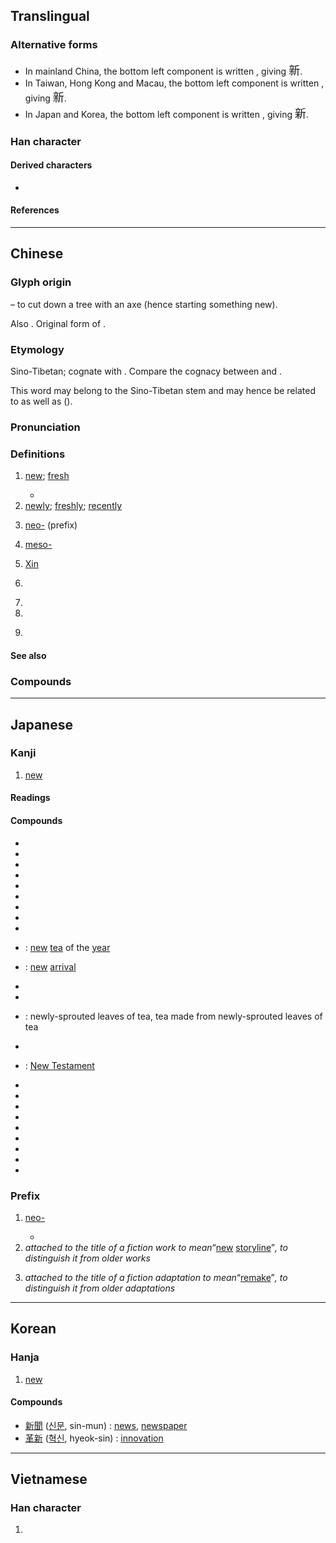 {{character info/new}}
==Translingual==
{{stroke order|strokes=13}}
{{CJKV-forms|新|新|新|新}}

===Alternative forms===
* In mainland China, the bottom left component is written {{l|mul|朩}}, giving <font lang="zh-sc" size="4.5">新</font>.
* In Taiwan, Hong Kong and Macau, the bottom left component is written {{l|mul|𣎳}}, giving <font lang="zh-tw" size="4.5">新</font>.
* In Japan and Korea, the bottom left component is written {{l|mul|木}}, giving <font lang="ja" size="4.5">新</font>.

===Han character===
{{Han char|rn=69|rad=斤|as=09|sn=13|four=02921|canj=YDHML|ids=⿰亲斤}}

====Derived characters====
* {{l|mul|[[𫣩]], [[噺]], [[𭢭]], [[澵]], [[𬎖]], [[𨭩]], [[𫚀]], [[𬷵]], [[𪧭]], [[薪]], [[𨑁]], [[𭏻]], [[㜪]], [[𪬴]], [[𭺦]]}}

====References====
{{Han ref|kx=0480.100|dkj=13572|dj=0839.100|hdz=32026.210|uh=65B0}}

----

==Chinese==
{{zh-forms}}
{{zh-wp}}

===Glyph origin===
{{Han etym}}
{{Han compound|alt1=亲|辛|t1=hazelnut tree|斤|t2=axe|ls=psc|c1=p|c2=s}} – to cut down a tree with an axe (hence starting something new).

Also {{liushu|ic|nocap=1}}. Original form of {{och-l|薪|firewood}}.

===Etymology===
Sino-Tibetan; cognate with {{cog|my|သစ်||new}}. Compare the cognacy between {{och-l|薪|firewood}} and {{cog|my|သစ်||wood; timber}}.

This word may belong to the Sino-Tibetan stem {{inh|zh|sit-pro|*s-riŋ ~ s-r(j)aŋ|*siŋ|alive, fresh, green}} and may hence be related to {{och-l|青|green}} as well as {{och-l|薪|firewood}} ({{zh-ref|Schuessler, 2007}}).

===Pronunciation===
{{zh-pron
|m=xīn
|m-s=
|dg=щин1
|c=san1
|c-t=lhin1
|g=
|h=pfs=sîn
|j=
|md=sĭng
|mn=sin
|mn-t=sing1/sêng1
|mn-t_note=sêng1 - Jieyang
|w=1xin
|x=
|mc=y
|oc=y
|ma=y
|cat=a,adv,pref,pn
}}

===Definitions===
{{zh-hanzi}}

# [[new]]; [[fresh]]
#: {{zh-ant|舊}}
#: {{zh-x|新 電腦|'''new''' computer}}
#* {{zh-x|新 鮭魚 二月 前 不 上市，對 嗎？|'''Fresh''' salmon doesn't come in before February, does it?}}
# [[newly]]; [[freshly]]; [[recently]]
#: {{zh-x|新 建成 的 超市|'''newly''' built supermarket}}
# [[neo-]] (prefix)
#: {{zh-x|新 納粹|neo-Nazi}}
# {{lb|zh|chemistry}} [[meso-]]
# {{surname|lang=zh}} [[Xin]]
# {{zh-div|朝}} {{w|Xin dynasty}}
# {{zh-short|新疆||[[Xinjiang]]}}
# {{zh-short|新加坡||[[Singapore]]}}
# {{zh-short|新西蘭||[[New Zealand]]}}
#: {{zh-x|澳新银行|Australia and '''New Zealand''' Banking Corporation (ANZ Bank)}}

====See also====
{{zh-Chinese dynasties}}

===Compounds===
{{zh-der|新編|新兵|新茶|新潮|新陳代謝|新仇舊恨|新創|新春|新詞|新簇簇|新村|新房|新風|新婦|新姑爺|新寡|新官上任三把火|新貴|新花樣|新歡|新婚|新貨|新紀錄|新紀元|新加坡|新家娘|新交|新教|新近|新進|新舊|新居|新來乍到|新郎|新曆|新綠|新貌|新苗|新民主主義革命|新名詞|新茗|新能源|新年|新娘|新派|新篇章|新瓶裝舊酒|新奇|新氣象|新巧|新秋|新區|新人|新任|新生|新生代|新詩|新石器時代|新式|新手|新書|新文化運動|新聞|新聞發佈會|新聞公報|新西蘭|新西伯利亞|新媳婦兒|新禧|新鮮|新興|新星|新型|新秀|新藥|新義|新異|新穎|新雨|新約|新月|新月形麵包|新嶄嶄|新張|新知|新址|新著|新粧|新裝|新作|新疆|一新耳目|上新世|世新大學|世說新語|中新世|中興新村|中華新韻|了無新意|全新|八成新|出陳布新|別出新裁|別創新格|刷新|剗新|剪燈新話|創新|劇秦美新|半新|半新不舊|即時新聞|厭舊喜新|厭舊貪新|古新世|另結新歡|另闢新徑|名特優新|吐故納新|吐舊容新|喜新厭故|喜新厭舊|嘗新|國內新聞|國際新聞|地方新聞|堂構更新|塘沽新港|大化革新|妝新|宴爾新婚|屢出新招|履新|嶄新|得新厭舊|得新忘舊|得新棄舊|從新|復新|復舊如新|恭賀新禧|悔罪自新|悔過自新|愛新覺羅|憐新棄舊|懷新思舊|戀新忘舊|拔新領異|推陳出新|換新|改過從新|改過自新|政治革新|文君新寡|斬新|新三大件|新不列顛|新世界|新世紀|新中橫|新五代史|新亭|新亭對泣|新亭淚|新人物|新人類|新來|新儒學|新元史|新出土兒|新出手兒|新制|新劇|新化|新北市|新句|新唐書|新喜|新喜劇|新四大件|新垣|新城鄉|新墳|新壠|新大陸|新天地|新夷|新奧爾良|新女性|新好女人|新好男人|新妝|新娘子|新娘花|新娘車|新婚燕爾|新嫁娘|新學|新學小生|新安派|新家|新實在論|新寵|新局|新局面|新屋|新市鎮|新序|新店|新店溪|新廈|新律|新德里|新恨|新愁|新愁舊恨|新意|新戲|新招牌|新政|新敗|新文|新文化|新文學|新文藝|新新人類|新方言|新時代|新晴|新書看板|新月派|新月藻|新朝|新樣|新款|新正|新歲|新民|新民叢報|新民縣|新民體|新法|新法算書|新涼|新港鄉|新潟|新潮流|新澤西州|新火|新炊|新營|新爵士樂|新版|新玉|新瓶舊酒|新生兒|新生命|新生地|新生活|新生牙|新生界|新生訓練|新田|新界|新疆回變|新疆省|新痊|新硎初試|新社區|新科|新竹|新竹市|新竹縣|新約全書|新羅|新聞人物|新聞來源|新聞價值|新聞分類|新聞剪影|新聞周刊|新聞報導|新聞媒介|新聞學|新聞標題|新聞界|新聞紙|新聞自由|新聞雜誌|新聞鼻|新聲|新腔|新臺|新臺幣|新興國|新舊交替|新色|新芽|新英格蘭|新莊|新莽|新華社|新蔡縣|新藝拉瑪|新藝術|新蟾|新血輪|新親|新解|新話|新語|新論|新豐縣|新豐酒|新軍|新逝|新造邦|新邑|新郎君|新郎官|新鄭縣|新醫|新釀|新銳|新鎮縣|新霽|新靚|新體詩|新鬼|新鮮事|新鮮人|新鶯出谷|新黴素|日久彌新|日新|日新又新|日新月異|明新|明治維新|時新|更新|更新換代|朝日新聞|桃色新聞|桑新婦|棄舊圖新|棄舊憐新|棄舊換新|棄過圖新|標新取異|標新立異|標新領異|歷久彌新|氣象一新|求新求變|求新立異|汰舊換新|法新|法新社|泰國新娘|洗心自新|清新|清新俊逸|清新雋永|湛新|溫故知新|滌故更新|潘他唑新|煥然一新|燕爾新婚|燦然一新|獨家新聞|獻新|玉臺新詠|產經新聞|發硎新試|白頭如新|白首如新|白髮如新|百日維新|破舊立新|社會新聞|萬象更新|積衰新造|簇新|純淨新聞|經濟新聞|維新|維新圖強|維新運動|線上新聞|編新|翻新|耳目一新|自創新意|自新|與日俱新|舊恨新愁|舊愁新恨|舊瓶新酒|舊識新交|舊雨新知|花樣翻新|花絮新聞|花邊新聞|薦新祭|裝新|見新|記憶猶新|試新|超新星|跑新聞|軟性新聞|迎新|迎新送故|迎新送舊|近新來|送故迎新|送新|送舊迎新|重新|重新做人|開新板|除舊布新|除舊更新|電視新聞|面目一新|革故鼎新|革新|革舊鼎新|頭條新聞|類新星|風月常新|馬路新聞|鬧新房|黃色新聞|鼎新|鼎新革故|新鋪|新堰|新河|新城子|新街|立新|新洲|新建|新港|新江口|新廠|新堤口|新港口|新堤|新灘|新葉|新溝|建新|新蘆|新市|新廟|新一|新集|新余|新喻|新廣武|新河口|陽新|夏新莊|新塘|新華}}

{{zh-cat|Beginning}}

----

==Japanese==

===Kanji===
{{ja-kanji|grade=2|rs=斤09}}

# [[new]]

====Readings====
{{ja-readings
|goon=しん
|kanon=しん
|kun=あたら-し.い, あら-た, にい-<にひ-
}}

====Compounds====
{{der-top|Compounds}}
* {{ja-r|新幹線|しんかんせん}}
* {{ja-r|新規|しんき}}
* {{ja-r|新教|しんきょう}}
* {{ja-r|新月|しんげつ}}
* {{ja-r|新語|しんご}}
* {{ja-r|新興|しんこう}}
* {{ja-r|新種|しんしゅ}}
* {{ja-r|新酒|しんしゅ}}
* {{ja-r|新生|しんせい}}
* {{ja-r|新茶|しんちゃ}}: [[new]] [[tea]] of the [[year]]
* {{ja-r|新着|しんちゃく}}: [[new]] [[arrival]]
* {{ja-r|新品|しんぴん}}
* {{ja-r|新聞|しんぶん}}
* {{ja-r|新茗|しんめい}}: newly-sprouted leaves of tea, tea made from newly-sprouted leaves of tea
{{der-mid}}
* {{ja-r|新薬|しんやく}}
* {{ja-r|新約聖書|^しんやくせいしょ}}: [[New Testament]]
* {{ja-r|新暦|しんれき}}
* {{ja-r|新入り|しんいり}}
* {{ja-r|新型|しんがた}}
* {{ja-r|新手|あらて}}
* {{ja-r|新人|しんじん}}
* {{ja-r|新風|しんぷう}}
* {{ja-r|新星|しんせい}}
* {{ja-r|一新|いっしん}}
* {{ja-r|新宿|^しんじゅく}}
{{der-bottom}}

===Prefix===
{{ja-kanjitab|しん|yomi=o}}
{{ja-pos|prefix|しん}}

# [[neo-]]
#:{{ant|ja|旧|tr=kyū-}}
#:{{ja-usex|'''新'''世%界|'''^しん'''せ%かい|the New World}}
#:{{ja-usex|'''新'''約%聖%書|'''しん'''やく%せい%しょ|the New Testament|rom='''Shin''''yaku Seisho}}
#* {{quote-book|genre=fiction|||first=Tsugumi
|last=Ohba
|authorlink=Tsugumi Ohba
|coauthors={{w|Takeshi Obata|Obata, Takeshi}}|{{wj|DEATH NOTE|[DEATH NOTE](デスノート)}}|trans-title={{w|Death Note|DEATH NOTE}}|location=Tokyo|publisher=Shueisha|date=Apr 7 2004|isbn=4-08-873621-4|volume=1|||pages=48–49|chapter={{lj|ｐａｇｅ．１　[退](たい)[屈](くつ)}}|trans-chapter=page.1 Boredom|{{ja-usex|そして　僕は'''新'''世%界の神となる|^そして　ぼく は '''しん'''せ%かい の かみ と なる|And then I will become the god of this new world}}|lang=ja}}
# ''attached to the title of a fiction work to mean ''“[[new]] [[storyline]]”'', to distinguish it from older works''
#:{{ja-usex|'''新'''鉄%拳チンミ|'''^しん''' ^てっ%けん ^チンミ|{{w|lang=ja|鉄拳チンミ#新鉄拳チンミ|New Ironfist Chinmi}}}}
# ''attached to the title of a fiction adaptation to mean ''“[[remake]]”'', to distinguish it from older adaptations''
#:{{ja-usex|Lois　&　Clark　'''新'''スーパーマン|Lois　&　Clark　'''^しん''' ^スーパーマン|{{w|Lois & Clark: The New Adventures of Superman|Lois & Clark: New Superman}}}}

----

==Korean==

===Hanja===
{{ko-hanja/new|새|신}}

# [[new]]

====Compounds====
* [[新聞]] ([[신문]], sin-mun) : [[news]], [[newspaper]]
* [[革新]] ([[혁신]], hyeok-sin) : [[innovation]]

----

==Vietnamese==

===Han character===
{{vi-hantu|[[tân]], [[tâng]]|rs=斤09}}

# {{defn|lang=vi|sort=斤09}}